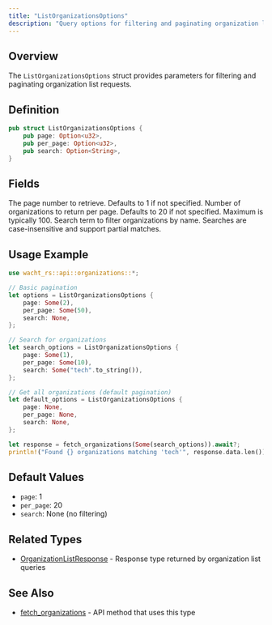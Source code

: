 ```yaml
---
title: "ListOrganizationsOptions"
description: "Query options for filtering and paginating organization lists"
---
```


## Overview

The `ListOrganizationsOptions` struct provides parameters for filtering and paginating organization list requests.

## Definition

```rust
pub struct ListOrganizationsOptions {
    pub page: Option<u32>,
    pub per_page: Option<u32>,
    pub search: Option<String>,
}
```

## Fields

<ParamField path="page" type="Option<u32>">
  The page number to retrieve. Defaults to 1 if not specified.
</ParamField>

<ParamField path="per_page" type="Option<u32>">
  Number of organizations to return per page. Defaults to 20 if not specified. Maximum is typically 100.
</ParamField>

<ParamField path="search" type="Option<String>">
  Search term to filter organizations by name. Searches are case-insensitive and support partial matches.
</ParamField>

## Usage Example

```rust
use wacht_rs::api::organizations::*;

// Basic pagination
let options = ListOrganizationsOptions {
    page: Some(2),
    per_page: Some(50),
    search: None,
};

// Search for organizations
let search_options = ListOrganizationsOptions {
    page: Some(1),
    per_page: Some(10),
    search: Some("tech".to_string()),
};

// Get all organizations (default pagination)
let default_options = ListOrganizationsOptions {
    page: None,
    per_page: None,
    search: None,
};

let response = fetch_organizations(Some(search_options)).await?;
println!("Found {} organizations matching 'tech'", response.data.len());
```

## Default Values

- `page`: 1
- `per_page`: 20
- `search`: None (no filtering)

## Related Types

- [OrganizationListResponse](/rust-sdk/types/organization-list-response) - Response type returned by organization list queries

## See Also

- [fetch_organizations](/rust-sdk/api/fetch-organizations) - API method that uses this type